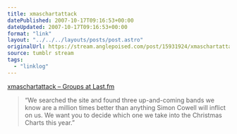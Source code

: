 ```yaml
---
title: xmaschartattack
datePublished: 2007-10-17T09:16:53+00:00
dateUpdated: 2007-10-17T09:16:53+00:00
format: "link"
layout: "../../../layouts/posts/post.astro"
originalUrl: https://stream.anglepoised.com/post/15931924/xmaschartattack-groups-at-lastfm
source: tumblr stream
tags:
  - "linklog"
---
```


[xmaschartattack – Groups at Last.fm][1]

> &ldquo;We searched the site and found three up-and-coming bands we know are a million times better than anything Simon Cowell will inflict on us. We want you to decide which one we take into the Christmas Charts this year.&rdquo;

[1]: http://www.last.fm/group/xmaschartattack/
